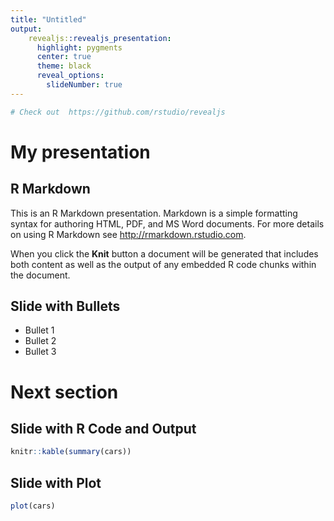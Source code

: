 ```yaml
---
title: "Untitled"
output: 
    revealjs::revealjs_presentation:
      highlight: pygments
      center: true
      theme: black
      reveal_options:
        slideNumber: true
---
```


```r
# Check out  https://github.com/rstudio/revealjs
```


# My presentation

## R Markdown

This is an R Markdown presentation. Markdown is a simple formatting syntax for authoring HTML, PDF, and MS Word documents. For more details on using R Markdown see <http://rmarkdown.rstudio.com>.

When you click the **Knit** button a document will be generated that includes both content as well as the output of any embedded R code chunks within the document.

## Slide with Bullets

- Bullet 1
- Bullet 2
- Bullet 3

# Next section

## Slide with R Code and Output

```r
knitr::kable(summary(cars))
```

## Slide with Plot

```r
plot(cars)
```


